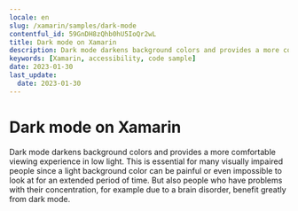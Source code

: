 ```yaml
---
locale: en
slug: /xamarin/samples/dark-mode
contentful_id: 59GnDH8zQhb0hU5IoQr2wL
title: Dark mode on Xamarin
description: Dark mode darkens background colors and provides a more comfortable viewing experience in low light.
keywords: [Xamarin, accessibility, code sample]
date: 2023-01-30
last_update:
  date: 2023-01-30
---
```


# Dark mode on Xamarin

Dark mode darkens background colors and provides a more comfortable viewing experience in low light. This is essential for many visually impaired people since a light background color can be painful or even impossible to look at for an extended period of time. But also people who have problems with their concentration, for example due to a brain disorder, benefit greatly from dark mode.

<CodeSample id="screen-dark-mode" framework="xamarin" locale="en"/>
